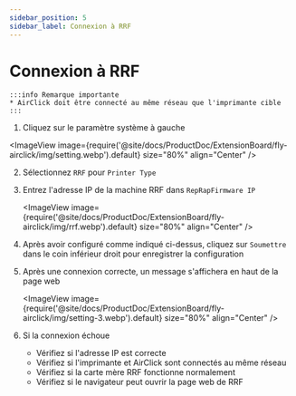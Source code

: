 ```yaml
---
sidebar_position: 5
sidebar_label: Connexion à RRF
---
```


# Connexion à RRF

    :::info Remarque importante
    * AirClick doit être connecté au même réseau que l'imprimante cible
    :::

1. Cliquez sur le paramètre système à gauche

<ImageView image={require('@site/docs/ProductDoc/ExtensionBoard/fly-airclick/img/setting.webp').default} size="80%" align="Center" />

2. Sélectionnez `RRF` pour `Printer Type`
3. Entrez l'adresse IP de la machine RRF dans `RepRapFirmware IP`

    <ImageView image={require('@site/docs/ProductDoc/ExtensionBoard/fly-airclick/img/rrf.webp').default} size="80%" align="Center" />

4. Après avoir configuré comme indiqué ci-dessus, cliquez sur `Soumettre` dans le coin inférieur droit pour enregistrer la configuration
5. Après une connexion correcte, un message s'affichera en haut de la page web

     <ImageView image={require('@site/docs/ProductDoc/ExtensionBoard/fly-airclick/img/setting-3.webp').default} size="80%" align="Center" />

6. Si la connexion échoue
    - Vérifiez si l'adresse IP est correcte
    - Vérifiez si l'imprimante et AirClick sont connectés au même réseau
    - Vérifiez si la carte mère RRF fonctionne normalement
    - Vérifiez si le navigateur peut ouvrir la page web de RRF

 